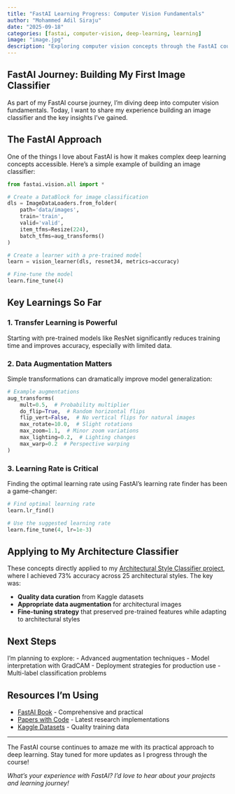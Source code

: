 ```yaml
---
title: "FastAI Learning Progress: Computer Vision Fundamentals"
author: "Mohammed Adil Siraju"
date: "2025-09-18"
categories: [fastai, computer-vision, deep-learning, learning]
image: "image.jpg"
description: "Exploring computer vision concepts through the FastAI course and building my first image classifier"
---
```


## FastAI Journey: Building My First Image Classifier

As part of my FastAI course journey, I'm diving deep into computer vision fundamentals. Today, I want to share my experience building an image classifier and the key insights I've gained.

## The FastAI Approach

One of the things I love about FastAI is how it makes complex deep learning concepts accessible. Here's a simple example of building an image classifier:

```python
from fastai.vision.all import *

# Create a DataBlock for image classification
dls = ImageDataLoaders.from_folder(
    path='data/images', 
    train='train', 
    valid='valid',
    item_tfms=Resize(224),
    batch_tfms=aug_transforms()
)

# Create a learner with a pre-trained model
learn = vision_learner(dls, resnet34, metrics=accuracy)

# Fine-tune the model
learn.fine_tune(4)
```

## Key Learnings So Far

### 1. Transfer Learning is Powerful
Starting with pre-trained models like ResNet significantly reduces training time and improves accuracy, especially with limited data.

### 2. Data Augmentation Matters
Simple transformations can dramatically improve model generalization:

```python
# Example augmentations
aug_transforms(
    mult=0.5,  # Probability multiplier
    do_flip=True,  # Random horizontal flips
    flip_vert=False,  # No vertical flips for natural images
    max_rotate=10.0,  # Slight rotations
    max_zoom=1.1,  # Minor zoom variations
    max_lighting=0.2,  # Lighting changes
    max_warp=0.2  # Perspective warping
)
```

### 3. Learning Rate is Critical
Finding the optimal learning rate using FastAI's learning rate finder has been a game-changer:

```python
# Find optimal learning rate
learn.lr_find()

# Use the suggested learning rate
learn.fine_tune(4, lr=1e-3)
```

## Applying to My Architecture Classifier

These concepts directly applied to my [Architectural Style Classifier project](https://github.com/adilsiraju/Architecture-Style-Classifier/), where I achieved 73% accuracy across 25 architectural styles. The key was:

- **Quality data curation** from Kaggle datasets
- **Appropriate data augmentation** for architectural images
- **Fine-tuning strategy** that preserved pre-trained features while adapting to architectural styles

## Next Steps

I'm planning to explore:
- Advanced augmentation techniques
- Model interpretation with GradCAM
- Deployment strategies for production use
- Multi-label classification problems

## Resources I'm Using

- [FastAI Book](https://course.fast.ai/) - Comprehensive and practical
- [Papers with Code](https://paperswithcode.com/) - Latest research implementations
- [Kaggle Datasets](https://www.kaggle.com/datasets) - Quality training data

---

The FastAI course continues to amaze me with its practical approach to deep learning. Stay tuned for more updates as I progress through the course!

*What's your experience with FastAI? I'd love to hear about your projects and learning journey!*

